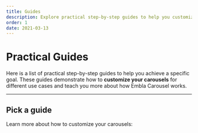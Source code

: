 ```yaml
---
title: Guides
description: Explore practical step-by-step guides to help you customize your carousels for different use cases.
order: 1
date: 2021-03-13
---
```



# Practical Guides

Here is a list of practical step-by-step guides to help you achieve a specific goal. These guides demonstrate how to **customize your carousels** for different use cases and teach you more about how Embla Carousel works.

---

## Pick a guide

Learn more about how to customize your carousels:

<PageChildLinks />
